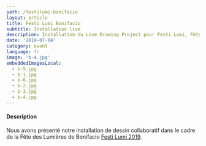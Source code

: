```yaml
---
path: /festilumi-bonifacio
layout: article
title: Festi Lumi Bonifacio
subtitle: Installation live
description: Installation du Live Drawing Project pour Festi Lumi, Fête des Lumières de Bonifacio, France
date: '2019-07-04'
category: event
language: fr
image: 'b-4.jpg'
embeddedImagesLocal:
  - b-5.jpg
  - b-1.jpg
  - b-6.jpg
  - b-2.jpg
  - b-3.jpg
  - b-4.jpg
---
```


<ImageGrid props={props} />

#### Description

Nous avons présenté notre installation de dessin collaboratif dans le cadre de la Fête des Lumières de Bonifacio [Festi Lumi 2019](//www.bonifacio.fr/agenda-manifestation/festi-lumi/).
